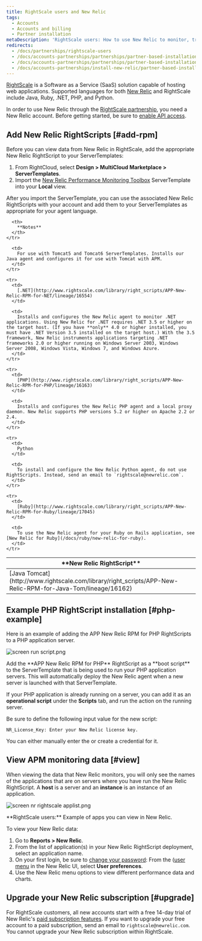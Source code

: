 ```yaml
---
title: RightScale users and New Relic
tags:
  - Accounts
  - Accounts and billing
  - Partner installation
metaDescription: 'RightScale users: How to use New Relic to monitor, troubleshoot, and optimize your applications.'
redirects:
  - /docs/partnerships/rightscale-users
  - /docs/accounts-partnerships/partnerships/partner-based-installation/rightscale-users-and-new-relic
  - /docs/accounts-partnerships/partnerships/partner-based-installation/rightscale-users-new-relic
  - /docs/accounts-partnerships/install-new-relic/partner-based-installation/rightscale-users-new-relic
---
```




[RightScale](https://www.rightscale.com/) is a Software as a Service (SaaS) solution capable of hosting web applications. Supported languages for both [New Relic](http://support.rightscale.com/27-Partners/New_Relic) and RightScale include Java, Ruby, .NET, PHP, and Python.

In order to use New Relic through the [RightScale partnership](http://www.rightscale.com/partners/isv/new-relic.php), you need a New Relic account. Before getting started, be sure to [enable API access](/docs/apis/rest-api-v2/requirements/new-relic-rest-api-v2-getting-started).

## Add New Relic RightScripts [#add-rpm]

Before you can view data from New Relic in RightScale, add the appropriate New Relic RightScript to your ServerTemplates:

1. From RightCloud, select **Design > MultiCloud Marketplace > ServerTemplates**.
2. Import the [New Relic Performance Monitoring Toolbox](http://www.rightscale.com/library/server_templates/New-Relic-Performance-Monitori/lineage/17048 "Link opens in a new window") ServerTemplate into your **Local** view.

After you import the ServerTemplate, you can use the associated New Relic RightScripts with your account and add them to your ServerTemplates as appropriate for your agent language.

<table>
  <thead>
    <tr>
      <th width={200}>
        **New Relic RightScript**
      </th>

      <th>
        **Notes**
      </th>
    </tr>
  </thead>

  <tbody>
    <tr>
      <td>
        [Java Tomcat](http://www.rightscale.com/library/right_scripts/APP-New-Relic-RPM-for-Java-Tom/lineage/16162)
      </td>

      <td>
        For use with Tomcat5 and Tomcat6 ServerTemplates. Installs our Java agent and configures it for use with Tomcat with APM.
      </td>
    </tr>

    <tr>
      <td>
        [.NET](http://www.rightscale.com/library/right_scripts/APP-New-Relic-RPM-for-NET/lineage/16554)
      </td>

      <td>
        Installs and configures the New Relic agent to monitor .NET applications. Using New Relic for .NET requires .NET 3.5 or higher on the target host. (If you have **only** 4.0 or higher installed, you must have .NET Version 3.5 installed on the target host.) With the 3.5 framework, New Relic instruments applications targeting .NET frameworks 2.0 or higher running on Windows Server 2003, Windows Server 2008, Windows Vista, Windows 7, and Windows Azure.
      </td>
    </tr>

    <tr>
      <td>
        [PHP](http://www.rightscale.com/library/right_scripts/APP-New-Relic-RPM-for-PHP/lineage/16163)
      </td>

      <td>
        Installs and configures the New Relic PHP agent and a local proxy daemon. New Relic supports PHP versions 5.2 or higher on Apache 2.2 or 2.4.
      </td>
    </tr>

    <tr>
      <td>
        Python
      </td>

      <td>
        To install and configure the New Relic Python agent, do not use RightScripts. Instead, send an email to `rightscale@newrelic.com`.
      </td>
    </tr>

    <tr>
      <td>
        [Ruby](http://www.rightscale.com/library/right_scripts/APP-New-Relic-RPM-for-Ruby/lineage/17045)
      </td>

      <td>
        To use the New Relic agent for your Ruby on Rails application, see [New Relic for Ruby](/docs/ruby/new-relic-for-ruby).
      </td>
    </tr>
  </tbody>
</table>

## Example PHP RightScript installation [#php-example]

Here is an example of adding the APP New Relic RPM for PHP RightScripts to a PHP application server.

<img
  title="screen run script.png"
  alt="screen run script.png"
  src={accountsRightscaleRunScript}
/>

<figcaption>
  Add the **APP New Relic RPM for PHP** RightScript as a **boot script** to the ServerTemplate that is being used to run your PHP application servers. This will automatically deploy the New Relic agent when a new server is launched with that ServerTemplate.
</figcaption>

If your PHP application is already running on a server, you can add it as an **operational script** under the **Scripts** tab, and run the action on the running server.

Be sure to define the following input value for the new script:

```
NR_License_Key: Enter your New Relic license key.
```

You can either manually enter the <LicenseKey/> or create a credential for it.

## View APM monitoring data [#view]

When viewing the data that New Relic monitors, you will only see the names of the applications that are on servers where you have run the New Relic RightScript. A **host** is a server and an **instance** is an instance of an application.

<img
  title="screen nr rightscale applist.png"
  alt="screen nr rightscale applist.png"
  src={accountsRightscaleAppList}
/>

<figcaption>
  **RightScale users:** Example of apps you can view in New Relic.
</figcaption>

To view your New Relic data:

1. Go to **Reports > New Relic**.
2. From the list of application(s) in your New Relic RightScript deployment, select an application name.
3. On your first login, be sure to [change your password](/docs/subscriptions/changing-passwords-and-user-preferences): From the ([user menu](/docs/accounts/accounts-billing/general-account-settings/intro-account-settings) in the New Relic UI, select **User preferences**.
4. Use the New Relic menu options to view different performance data and charts.

## Upgrade your New Relic subscription [#upgrade]

For RightScale customers, all new accounts start with a free 14-day trial of New Relic's [paid subscription features](http://newrelic.com/application-monitoring/pricing). If you want to upgrade your free account to a paid subscription, send an email to `rightscale@newrelic.com`. You cannot upgrade your New Relic subscription within RightScale.
